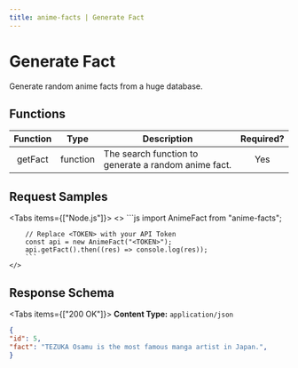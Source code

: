 ```yaml
---
title: anime-facts | Generate Fact
---
```



# Generate Fact

Generate random anime facts from a huge database.


## Functions

| Function |   Type   | Description                                          | Required? |
| :------: | :------: | ---------------------------------------------------- | :-------: |
| getFact  | function | The search function to generate a random anime fact. |    Yes    |

## Request Samples

<Tabs items={["Node.js"]}>
  <Tab>
    <>
        ```js
        import AnimeFact from "anime-facts";

        // Replace <TOKEN> with your API Token
        const api = new AnimeFact("<TOKEN>");
        api.getFact().then((res) => console.log(res));
        ```
    </>

  </Tab>
</Tabs>

## Response Schema

<Tabs items={["200 OK"]}>
  <Tab>
  **Content Type:** `application/json`
  ```json copy=false
{
  "id": 5,
  "fact": "TEZUKA Osamu is the most famous manga artist in Japan.",
}
  ```
  </Tab>
</Tabs>
